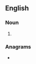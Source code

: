 ==English==

===Noun===
{{head|en|noun form}}

# {{plural of|en|bombing}}

===Anagrams===
* {{anagrams|en|a=bbgimnos|mobbings}}